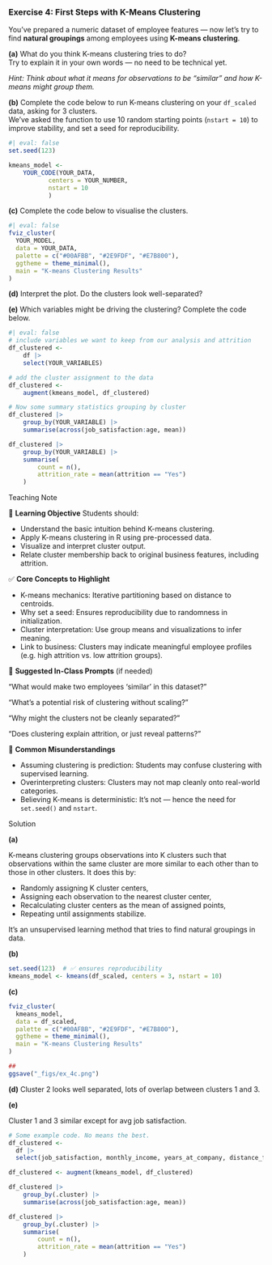 <!-- question-type: prepare -->
### Exercise 4: First Steps with K-Means Clustering

You've prepared a numeric dataset of employee features — now let’s try to find **natural groupings** among employees using **K-means clustering**.

**(a)** What do you think K-means clustering tries to do?  
Try to explain it in your own words — no need to be technical yet.  

*Hint: Think about what it means for observations to be “similar” and how K-means might group them.*

**(b)** Complete the code below to run K-means clustering on your `df_scaled` data, asking for 3 clusters.  
We've asked the function to use 10 random starting points (`nstart = 10`) to improve stability, and set a seed for reproducibility.

```r
#| eval: false
set.seed(123)  

kmeans_model <- 
    YOUR_CODE(YOUR_DATA, 
           centers = YOUR_NUMBER, 
           nstart = 10
           )
```

**(c)** Complete the code below to visualise the clusters.

```r
#| eval: false
fviz_cluster(
  YOUR_MODEL,
  data = YOUR_DATA,
  palette = c("#00AFBB", "#2E9FDF", "#E7B800"),
  ggtheme = theme_minimal(),
  main = "K-means Clustering Results"
)
```

**(d)** Interpret the plot.
Do the clusters look well-separated? 

**(e)** Which variables might be driving the clustering? Complete the code below.

```r
#| eval: false
# include variables we want to keep from our analysis and attrition
df_clustered <- 
    df |> 
    select(YOUR_VARIABLES)

# add the cluster assignment to the data
df_clustered <- 
    augment(kmeans_model, df_clustered)

# Now some summary statistics grouping by cluster
df_clustered |>
    group_by(YOUR_VARIABLE) |>
    summarise(across(job_satisfaction:age, mean))

df_clustered |>
    group_by(YOUR_VARIABLE) |>
    summarise(
        count = n(),
        attrition_rate = mean(attrition == "Yes")
    )
```


<!-- BEGIN PROFILE:r-teaching-guide -->
::: {.content-visible when-profile="r-teaching-guide"}

::: {.teaching-block}

::: {.teaching-block-header}
Teaching Note
:::

::: {.teaching-block-body}

🎯 **Learning Objective** 
Students should:

- Understand the basic intuition behind K-means clustering.
- Apply K-means clustering in R using pre-processed data.
- Visualize and interpret cluster output.
- Relate cluster membership back to original business features, including attrition.

✅   **Core Concepts to Highlight**


- K-means mechanics: Iterative partitioning based on distance to centroids.
- Why set a seed: Ensures reproducibility due to randomness in initialization.
- Cluster interpretation: Use group means and visualizations to infer meaning.
- Link to business: Clusters may indicate meaningful employee profiles (e.g. high attrition vs. low attrition groups).


💬 **Suggested In-Class Prompts** (if needed)

“What would make two employees ‘similar’ in this dataset?”

“What’s a potential risk of clustering without scaling?”

“Why might the clusters not be cleanly separated?”

“Does clustering explain attrition, or just reveal patterns?”

📌 **Common Misunderstandings**

- Assuming clustering is prediction: Students may confuse clustering with supervised learning.
- Overinterpreting clusters: Clusters may not map cleanly onto real-world categories.
- Believing K-means is deterministic: It’s not — hence the need for `set.seed()` and `nstart`.

:::

:::

:::
<!-- END PROFILE:r-teaching-guide -->

<!-- BEGIN PROFILE:r-solutions -->
::: {.content-visible when-profile="r-solutions" when-profile="r-teaching-guide"}

::: {.solution-block}

::: {.solution-block-header}
Solution
:::

::: {.solution-block-body}

**(a)**

K-means clustering groups observations into K clusters such that observations within the same cluster are more similar to each other than to those in other clusters. It does this by:

* Randomly assigning K cluster centers,
* Assigning each observation to the nearest cluster center,
* Recalculating cluster centers as the mean of assigned points,
* Repeating until assignments stabilize.

It's an unsupervised learning method that tries to find natural groupings in data.

**(b)**
```r
set.seed(123)  # ✅ ensures reproducibility
kmeans_model <- kmeans(df_scaled, centers = 3, nstart = 10)
```

**(c)**
```r
fviz_cluster(
  kmeans_model,
  data = df_scaled,
  palette = c("#00AFBB", "#2E9FDF", "#E7B800"),
  ggtheme = theme_minimal(),
  main = "K-means Clustering Results"
)

##
ggsave("_figs/ex_4c.png")
```
**(d)**
Cluster 2 looks well separated, lots of overlap between clusters 1 and 3.

**(e)**

Cluster 1 and 3 similar except for avg job satisfaction.

```r
# Some example code. No means the best.
df_clustered <- 
  df |> 
  select(job_satisfaction, monthly_income, years_at_company, distance_from_home, age, attrition)

df_clustered <- augment(kmeans_model, df_clustered)

df_clustered |>
    group_by(.cluster) |>
    summarise(across(job_satisfaction:age, mean))

df_clustered |>
    group_by(.cluster) |>
    summarise(
        count = n(),
        attrition_rate = mean(attrition == "Yes")
    )
```


:::

:::

:::
<!-- END PROFILE:r-solutions -->